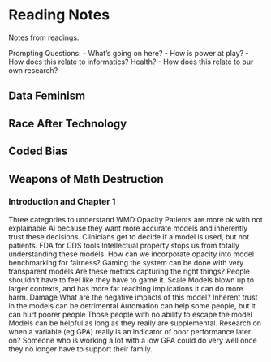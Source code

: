 # Reading Notes {#readingnotes}

Notes from readings.

Prompting Questions:
- What's going on here?
- How is power at play?
- How does this relate to informatics? Health?
- How does this relate to our own research?


## Data Feminism {#datafem}


## Race After Technology {#raceaftertech}


## Coded Bias {#codedbias}


## Weapons of Math Destruction {#womd}

### Introduction and Chapter 1

Three categories to understand WMD
Opacity
Patients are more ok with not explainable AI because they want more accurate models and inherently trust these decisions.
Clinicians get to decide if a model is used, but not patients. 
FDA for CDS tools
Intellectual property stops us from totally understanding these models.
How can we incorporate opacity into model benchmarking for fairness?
Gaming the system can be done with very transparent models
Are these metrics capturing the right things? People shouldn’t have to feel like they have to game it.
Scale
Models blown up to larger contexts, and has more far reaching implications it can do more harm.
Damage
What are the negative impacts of this model?
Inherent trust in the models can be detrimental
Automation can help some people, but it can hurt poorer people
Those people with no ability to escape the model
Models can be helpful as long as they really are supplemental. 
Research on when a variable (eg GPA) really is an indicator of poor performance later on?
Someone who is working a lot with a low GPA could do very well once they no longer have to support their family.



